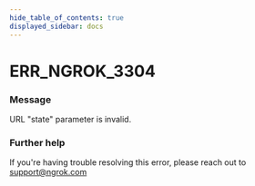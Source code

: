 ```yaml
---
hide_table_of_contents: true
displayed_sidebar: docs
---
```



# ERR_NGROK_3304

### Message
URL "state" parameter is invalid.

<ErrorDetails error='err_ngrok_3304' />


### Further help
If you're having trouble resolving this error, please reach out to [support@ngrok.com](mailto:support@ngrok.com?subject=Help%20with%20ERR_NGROK_3304)

